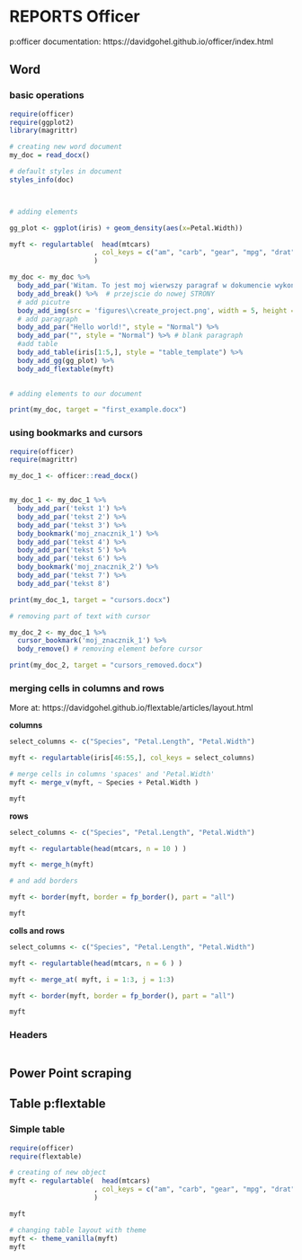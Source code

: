 # REPORTS Officer

p:officer documentation: https://davidgohel.github.io/officer/index.html


## Word

### basic operations

```r

require(officer)
require(ggplot2)
library(magrittr)

# creating new word document
my_doc = read_docx()

# default styles in document
styles_info(doc)



# adding elements

gg_plot <- ggplot(iris) + geom_density(aes(x=Petal.Width))

myft <- regulartable(  head(mtcars)
                     , col_keys = c("am", "carb", "gear", "mpg", "drat" ) # by default is names(data)
                     )

my_doc <- my_doc %>% 
  body_add_par('Witam. To jest moj wierwszy paragraf w dokumencie wykonanym pakietem officer') %>% 
  body_add_break() %>%  # przejscie do nowej STRONY
  # add picutre
  body_add_img(src = 'figures\\create_project.png', width = 5, height = 6, style = "centered") %>% 
  # add paragraph
  body_add_par("Hello world!", style = "Normal") %>% 
  body_add_par("", style = "Normal") %>% # blank paragraph
  #add table
  body_add_table(iris[1:5,], style = "table_template") %>% 
  body_add_gg(gg_plot) %>% 
  body_add_flextable(myft)
  

# adding elements to our document

print(my_doc, target = "first_example.docx")


```


### using bookmarks and cursors

```r
require(officer)
require(magrittr)

my_doc_1 <- officer::read_docx()


my_doc_1 <- my_doc_1 %>% 
  body_add_par('tekst 1') %>% 
  body_add_par('tekst 2') %>% 
  body_add_par('tekst 3') %>%
  body_bookmark('moj_znacznik_1') %>%
  body_add_par('tekst 4') %>%
  body_add_par('tekst 5') %>%
  body_add_par('tekst 6') %>%
  body_bookmark('moj_znacznik_2') %>%
  body_add_par('tekst 7') %>%
  body_add_par('tekst 8')

print(my_doc_1, target = "cursors.docx")

# removing part of text with cursor

my_doc_2 <- my_doc_1 %>% 
  cursor_bookmark('moj_znacznik_1') %>% 
  body_remove() # removing element before cursor

print(my_doc_2, target = "cursors_removed.docx")

```



### merging cells in columns and rows


More at: https://davidgohel.github.io/flextable/articles/layout.html

**columns**
```r

select_columns <- c("Species", "Petal.Length", "Petal.Width")

myft <- regulartable(iris[46:55,], col_keys = select_columns)

# merge cells in columns 'spaces' and 'Petal.Width'
myft <- merge_v(myft, ~ Species + Petal.Width )

myft

```




**rows**
```r

select_columns <- c("Species", "Petal.Length", "Petal.Width")

myft <- regulartable(head(mtcars, n = 10 ) )

myft <- merge_h(myft)

# and add borders

myft <- border(myft, border = fp_border(), part = "all")

myft

```



**colls and rows**
```r
select_columns <- c("Species", "Petal.Length", "Petal.Width")

myft <- regulartable(head(mtcars, n = 6 ) )

myft <- merge_at( myft, i = 1:3, j = 1:3)

myft <- border(myft, border = fp_border(), part = "all")

myft
```



### Headers

```r

```


## Power Point scraping






## Table p:flextable 


### Simple table

```r

require(officer)
require(flextable)

# creating of new object
myft <- regulartable(  head(mtcars)
                     , col_keys = c("am", "carb", "gear", "mpg", "drat" ) # by default is names(data)
                     )

myft

# changing table layout with theme
myft <- theme_vanilla(myft)
myft
```








